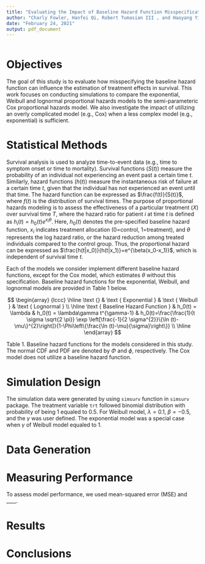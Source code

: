 ```yaml
---
title: "Evaluating the Impact of Baseline Hazard Function Misspecification on Treatment Effect Estimation"
author: "Charly Fowler, Hanfei Qi, Robert Tumasian III , and Haoyang Yi"
date: "February 24, 2021"
output: pdf_document
---
```


```r

```

# Objectives

The goal of this study is to evaluate how misspecifying the baseline hazard function can influence the estimation of treatment effects in survival. This work focuses on conducting simulations to compare the exponential, Weibull and lognormal proportional hazards models to the semi-parameteric Cox proportional hazards model. We also investigate the impact of utilizing an overly complicated model (e.g., Cox) when a less complex model (e.g., exponential) is sufficient.

# Statistical Methods

Survival analysis is used to analyze time-to-event data (e.g., time to symptom onset or time to mortality). Survival functions ($S(t)$) measure the probability of an individual not experiencing an event past a certain time $t$. Similarly, hazard functions ($h(t)$) measure the instantaneous risk of failure at a certain time $t$, given that the individual has not experienced an event until that time. The hazard function can be expressed as $\frac{f(t)}{S(t)}$, where $f(t)$ is the distribution of survival times.\par

The purpose of proportional hazards modeling is to assess the effectiveness of a particular treatment ($X$) over survival time $T$, where the hazard ratio for patient $i$ at time $t$ is defined as $h_i(t)=h_0(t)e^{x_i\theta}$. Here, $h_0(t)$ denotes the pre-specified baseline hazard function, $x_i$ indicates treatment allocation (0=control, 1=treatment), and $\theta$ represents the log hazard ratio, or the hazard reduction among treated individuals compared to the control group. Thus, the proportional hazard can be expressed as $\frac{h(t|x_0)}{h(t|x_1)}=e^{\beta(x_0-x_1)}$, which is independent of survival time $t$.\par

Each of the models we consider implement different baseline hazard functions, except for the Cox model, which estimates $\theta$ without this specification. Baseline hazard functions for the exponential, Weibull, and lognormal models are provided in Table 1 below.

$$
\begin{array} {lccc}
\hline \text {} & \text { Exponential } & \text { Weibull } & \text { Lognormal } \\
\hline
\text { Baseline Hazard Function } & h_0(t) = \lambda & h_0(t) = \lambda\gamma t^{\gamma-1} & h_0(t)=\frac{\frac{1}{t \sigma \sqrt{2 \pi}} \exp \left[\frac{-1}{2 \sigma^{2}}\{\ln (t)-\mu\}^{2}\right]}{1-\Phi\left\{\frac{\ln (t)-\mu}{\sigma}\right\}} \\
\hline
\end{array}
$$

Table 1. Baseline hazard functions for the models considered in this study. The normal CDF and PDF are denoted by $\Phi$ and $\phi$, respectively. The Cox model does not utilize a baseline hazard function.

# Simulation Design
The simulation data were generated by using `simsurv` function in `simsurv` package. The treatment variable `trt` followed binomial distribution with probability of being 1 equaled to 0.5. For Weibull model, $\lambda = 0.1$, $\beta = -0.5$, and the $\gamma$ was user defined. The exponential model was a special case when $\gamma$ of Weibull model equaled to 1.


# Data Generation



# Measuring Performance

To assess model performance, we used mean-squared error (MSE) and ____. 

# Results


# Conclusions

